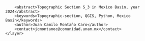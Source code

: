 <?xml version="1.0" encoding="UTF-8"?>
<qgis>
    <layer>
        <title>S_3</title>
        <abstract>Topographic Section S_3 in Mexico Basin, year 2024</abstract>
        <keywords>Topographic-section, QGIS, Python, Mexico Basin</keywords>
        <author>Juan Camilo Montaño Caro</author>
        <contact>jcmontanoc@comunidad.unam.mx</contact>
    </layer>
</qgis>

